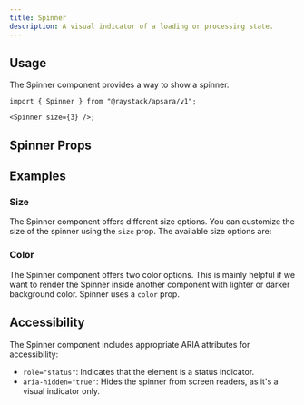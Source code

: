 ```yaml
---
title: Spinner
description: A visual indicator of a loading or processing state.
---
```



<Demo data={playground} />

## Usage

The Spinner component provides a way to show a spinner.

```tsx
import { Spinner } from "@raystack/apsara/v1";

<Spinner size={3} />;
```

## Spinner Props

<auto-type-table path="./props.ts" name="SpinnerProps" />

## Examples

### Size

The Spinner component offers different size options. You can customize the size of the spinner using the `size` prop. The available size options are:

<Demo data={sizeDemo} />

### Color

The Spinner component offers two color options. This is mainly helpful if we want to render the Spinner inside another component with lighter or darker background color. Spinner uses a `color` prop.

<Demo data={colorDemo} />

## Accessibility

The Spinner component includes appropriate ARIA attributes for accessibility:

- `role="status"`: Indicates that the element is a status indicator.
- `aria-hidden="true"`: Hides the spinner from screen readers, as it's a visual indicator only.
